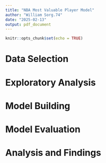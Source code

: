 ```yaml
---
title: "NBA Most Valuable Player Model"
author: "William Sorg.74"
date: "2025-02-13"
output: pdf_document
---
```


```r
knitr::opts_chunk$set(echo = TRUE)
```

# Data Selection















# Exploratory Analysis
















# Model Building



















# Model Evaluation


















# Analysis and Findings